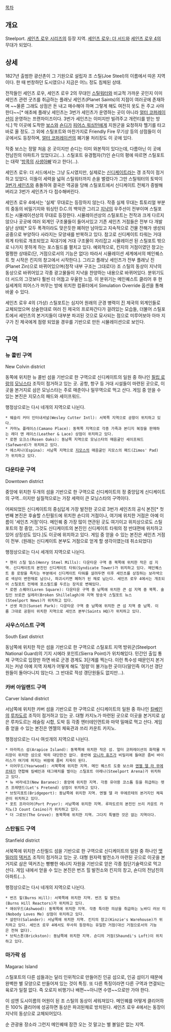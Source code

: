 [[목차]]

== 개요 ==
Steelport. [[세인츠 로우 시리즈]]의 등장 지역. [[세인츠 로우: 더 서드]]와 [[세인츠 로우 4]]의 무대가 되었다.

== 상세 ==
1827년 출범한 광산촌이 그 기원으로 설립자 조 스틸(Joe Steel)의 이름에서 따온 지역이다. 한 때 번창하던 도시였으나 지금은 어느 정도 침체된 상태.

전작들인 세인츠 로우, 세인츠 로우 2의 무대인 [[스틸워터]]와 비교적 가까운 곳인지 이미 세인츠 관련 굿즈를 취급하는 플래닛 세인츠(Planet Saints)의 지점이 여러곳에 존재하며 ~~물론 그래도 상점은 돈 내고 매수해야 하며 그렇게 해도 여전히 옷도 돈 주고 사야 한다~~[* 애초에 플래닛 세인츠는 3번가 세인츠가 운영하는 곳이 아니라 [[얼터 코퍼레이션]]이 운영하는 프랜차이즈이다. 3번가 세인츠는 이미지만 빌려주고 개런티를 받는 방식.] 막 이곳에 도착한 [[주인공(세인츠 로우 시리즈)|보스]]와 [[숀디]]가 [[피어스 워싱턴]]에게 지원군을 요청하자 헬기를 타고 바로 올 정도. 그 외에 스틸포트와 마찬가지로 Friendly Fire 무기상 등의 상점들이 이 곳에서도 등장하며, [[얼터 코퍼레이션]]의 폐기물 처리장도 이 곳에 있다.

작중 보스는 정말 처음 온 곳이지만 숀디는 이미 와본적이 있다는데, 다름아닌 이 곳에 전남친의 아파트가 있었다고(...). 스틸포트 유경험자(?)인 숀디의 평에 따르면 스틸포트는 대략 '[[방콕]]의 [[사생아|사생]][[아빠]]'라고 한다(...).

세인츠 로우: 더 서드에서는 그냥 도시였지만, 실제로는 [[신디케이트]]라는 갱 조직이 점거하고 있었다. 이들이 세력을 넓혀 스틸워터까지 손을 벌렸다가 그만 스틸워터의 토박이 [[3번가 세인츠]]와 충돌하여 결국은 역공을 당해 스틸포트에서 신디케이트 전체가 증발해버리고 3번가 세인츠가 다 접수해버린다.

세인츠 로우 4에서는 '실제' 무대로는 등장하지 않는다. 작중 실제 무대는 튜토리얼 부분의 중동의 비밀기지와 워싱턴 D.C.의 백악관 그리고 [[지냑]]의 우주선이 전부이며 스틸포트는 시뮬레이션상의 무대로 등장한다. 시뮬레이션상의 스틸포트는 전작과 크게 다르지 않으나 곳곳에 여러 외계인 구조물들이 들어서있고 기존 세인츠 거점들은 전부 다 개발살난 상태[* 모두 폭격이라도 맞은듯한 폐허만 남아있고 지속적으로 건물 잔해가 생성되 공중으로 부양하다 사라지는 모양새를 반복하고 있다. 참고로 신디케이트 타워는 거대 외계 타워로 개조되었고 꼭대기에 거대 구조물이 자리잡고 시뮬레이션 된 스틸포트 밖으로 나가지 못하게 하는 포스필드를 펼치고 있다. 예외적으로, 킨지의 거점이였던 창고는 멀쩡한 상태로(단, 거점으로서의 기능은 없다) 따라서 시뮬레이션 세계에서의 메인퀘스트 첫 시작은 킨지의 창고에서 시작한다.]. 그리고 플래닛 세인츠가 전부 플래닛 진(Planet Zin)으로 바뀌어있으며(정작 내부 구조는 그대로다) 조 스틸의 동상이 지냑의 동상으로 바뀌어있고 각종 광고물들이 지냑을 찬양하는 내용으로 바뀌어있다. 분위기도 더 서드의 그것보다 훨씬 더 어둡고 우울한 느낌. 이 분위기는 메인퀘스트 클리어 후 현실세계의 피어스가 머무는 방에 위치한 컴퓨터에서 Simulation Override 옵션을 통해 바꿀 수 있다.

세인츠 로우 4의 (가상) 스틸포트는 심지어 원래의 군경 병력이 [[진]] 제국의 외계인들로 교체되었으며 상술한대로 여러 진 제국의 프로파간다가 걸려있는 모습들, 더불어 스틸포트에서 세인츠의 본거지들이 대부분 파괴된 것으로 묘사되는 점으로 미루어보아 아마 지구가 진 제국에게 점령 되었을 경우를 기반으로 만든 시뮬레이션으로 보인다.

== 구역 ==
=== 뉴 콜빈 구역 ===
New Colvin district

동쪽에 위치한 뉴 콜빈 섬을 기반으로 한 구역으로 신디케이트의 일원 중 하나인 [[필립 로랑]]의 [[모닝스타]] 조직이 점거하고 있는 곳. 공항, 항구 등 거대 시설들이 마련된 곳으로, 이곳을 본거지로 삼은 모닝스타는 주로 매춘이나 밀무역으로 먹고 산다. 게임 중 얻을 수 있는 본진은 지모스의 패드와 세이프워드.

행정상으로는 다시 네개의 지역으로 나뉜다.

 * 웨슬리 커터 인터내셔널(Wesley Cutter Intl): 서북쪽 지역으로 공항이 위치하고 있다.
 * 카마노 플레이스(Camano Place): 동북쪽 지역으로 각종 가죽과 본디지 복장을 판매하는 레더 앤 레이스(Leather & Lace) 상점이 위치하고 있다.
 * 로젠 오크스(Rosen Oaks): 동남쪽 지역으로 모닝스타의 매음굴인 세이프워드(Safeword)가 위치하고 있다.
 * 에스피나(Espina): 서남쪽 지역으로 [[지모스]]의 매음굴인 지모스의 패드(Zimos' Pad)가 위치하고 있다.

=== 다운타운 구역 ===
Downtown district

중앙에 위치한 두개의 섬을 기반으로 한 구역으로 신디케이트의 정 중앙답게 신디케이트의 구역...이지만 실질적으로는 가장 세력이 큰 모닝스타의 구역이다.

어찌되었든 신디케이트의 중심답게 가장 발전한 곳으로 3번가 세인츠의 공식 본진[* 첫번째 본진은 후술할 스탄필드에 위치한 숀디의 거점이나, 여기에 위치한 거점은 아예 이름이 '세인츠 거점'이다. 메인퀘 중 가장 많이 연관된 곳도 여기이고 위치상으로도 스틸포트의 정 중앙, 그것도 신디케이트의 본진인 신디케이트 타워의 정 반대편에 위치하고 있어 상징성도 있다.]도 이곳에 위치하고 있다. 게임 중 얻을 수 있는 본진은 세인츠 거점이 전부. (원래는 신디케이트 본부도 거점으로 얻게 할 생각이였는데 취소되었다)

행정상으로는 다시 세개의 지역으로 나뉜다.

 * 헨리 스틸 밀스(Henry Steel Mills): 다운타운 구역 중 북쪽에 위치한 작은 섬 지역. 신디케이트의 본진인 신디케이트 타워(Syndicate Tower)가 위치하고 있다. 메인퀘스트 중 로랑을 족치는 부분에서 신디케이트 타워를 살려두면 이후 세인츠를 상징하는 보라색으로 색상이 변한채로 남으나, 파괴시키면 폐허가 된 채로 남는다. 세인츠 로우 4에서는 개조되어 스틸포트 전체에 포스필드를 두르는 장치로 변해있다.
 * 로렌 스퀘어(Loren Square): 다운타운 구역 중 남쪽에 위치한 큰 섬 지역 중 북쪽. 술집인 브로큰 실레라(Broken Shillelagh)와 지역 방송국 스틸포트 뉴스(Steelport News)가 위치하고 있다.
 * 선셋 파크(Sunset Park): 다운타운 구역 중 남쪽에 위치한 큰 섬 지역 중 남쪽. 이름 그대로 공원이 위치한 지역으로 세인츠 본부(Saints HQ)가 위치하고 있다.

=== 사우스이스트 구역 ===
South East district

동남쪽에 위치한 작은 섬을 기반으로 한 구역으로 스틸포트 지역 방위군(Steelport National Guard)의 기지 시에라 포인트(Sierra Point)가 위치해있다. 민간인 출입 통제 구역으로 입장만 하면 바로 군경 경계도 3단계를 찍는다. 이런 특수성 때문인지 본거지는 커녕 아예 지역 자체가 어떻게 해도 '점령'이 불가능한 곳이다(말인즉 여기선 갱단원들이 돌아다니지 않는다. 그 반대로 적성 갱단원들도 없지만...).

=== 카버 아일랜드 구역 ===
Carver Island district

서남쪽에 위치한 카버 섬을 기반으로 한 구역으로 신디케이트의 일원 중 하나인 [[킬베인]]의 [[루차도르]] 조직이 점거하고 있는 곳. 대형 카지노가 마련된 곳으로 이곳을 본거지로 삼은 루차도르는 레슬링 시합, 도박 등 각종 엔터테인먼트와 마약 밀매로 먹고 산다. 게임 중 얻을 수 있는 본진은 엔젤의 체육관과 쓰리 카운트 카지노.

행정상으로는 다시 여섯개의 지역으로 나뉜다.

 * 아라피스 섬(Arapice Island): 동북쪽에 위치한 작은 섬. 얼터 코퍼레이션의 화학물 처리장이 위치한 섬으로 딱히 대단한건 없다. 중반에 [[모니카 휴즈]]가 비밀리에 들여온 좀비 바이러스가 여기에 퍼지는 바람에 좀비 지옥이 된다.
 * 이어우드(Yearwood): 서북쪽에 위치한 지역. 메인 퀘스트 도중 보스와 [[엔젤 델 라 무에르테]]가 연합해 킬베인과 태그매치를 벌이는 스틸포트 아레나(Steelport Arena)가 위치하고 있다.
 * 뉴 바라네크(New Baranec): 중앙에 위치한 지역. 각종 유아용 코스튬 등을 취급하는 렛츠 프레텐드(Let's Pretend) 상점이 위치하고 있다.
 * 브릿지포트(Bridgeport): 동남쪽에 위치한 지역. 엔젤 델 라 무에르테의 본거지인 체육관이 위치하고 있다.
 * 포트 프라이어(Port Pryor): 서남쪽에 위치한 지역. 루차도르의 본진인 쓰리 카운트 카지노(3 Count Casino)가 위치하고 있다.
 * 더 그로브(The Grove): 동북쪽에 위치한 지역. 그다지 특별한 것은 없는 지역이다.

=== 스탄필드 구역 ===
Stanfield district

서북쪽에 위치한 스탄필드 섬을 기반으로 한 구역으로 신디케이트의 일원 중 하나인 [[맷 밀러]]의 [[덱커즈]] 조직이 점거하고 있는 곳. 대형 원자력 발전소가 마련된 곳으로 이곳을 본거지로 삼은 덱커즈는 빵빵한 에너지 자원을 기반으로 얻은 각종 첨단기술력으로 먹고 산다. 게임 내에서 얻을 수 있는 본진은 번즈 힐 발전소와 킨지의 창고, 숀디의 전남친의 아파트(...).

행정상으로는 다시 네개의 지역으로 나뉜다.

 * 번즈 힐(Burns Hill): 서북쪽에 위치한 지역. 번즈 힐 발전소(Burns Hill Reactors)가 위치하고 있다.
 * 애쉬우드(Ashwood): 동북쪽에 위치한 지역. 각종 특이한 의상을 취급하는 노바디 러브 미(Nobody Loves Me) 상점이 위치하고 있다.
 * 살란더(Salander): 서남쪽에 위치한 지역. 킨지의 창고(Kinzie's Warehouse)가 위치하고 있다. 세인츠 로우 4에서도 무사히 등장하는 유일한 거점(대신 거점으로서의 기능은 전혀 없다).
 * 브릭스톤(Brickston): 동남쪽에 위치한 지역. 숀디의 거점(Shaundi's Loft)이 위치하고 있다.

=== 마가락 섬 ===
Magarac Island

스틸포트의 다른 섬들과는 달리 인위적으로 만들어진 인공 섬으로, 인공 섬이기 때문에 완벽한 별 모양으로 만들어져 있는 것이 특징. 또 다른 특징이라면 다른 구역과 연결되는 육로가 일절 없다. 즉 오로지 비행기나 배편~~아니면 수영~~으로만 가야 한다.

이 섬엔 도시이름의 어원이 된 조 스틸의 동상이 세워져있다. 메인퀘를 어떻게 클리어하든 100% 클리어에 성공하면 동상은 파괴된채로 방치된다. 세인츠 로우 4에서는 동장이 지냑의 동상으로 교체되어있다.

순 관광용 장소라 그런지 메인퀘때 잠깐 오는 것 말고는 별 볼일은 없는 지역.
